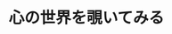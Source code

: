 ﻿---
title: "心の世界を覗いてみる"
category: "その他"
vol: "36"
interviewee: "中川 正宣 "
url: ""
tags: []
pdf: "36-4.pdf"
career: ""
preface: "LANDFALLで初めて訪れた教職系の研究室。動物の行動に注目し、効率のよい問題解決にむけての学習・思考過程を分析する。"
---
